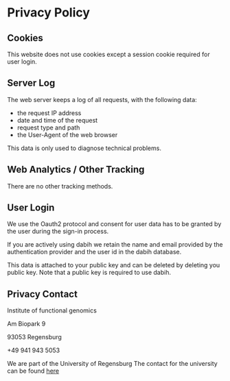 # Privacy Policy

## Cookies

This website does not use cookies except a session cookie required for
user login.

## Server Log

The web server keeps a log of all requests, with the following data:

- the request IP address
- date and time of the request
- request type and path
- the User-Agent of the web browser

This data is only used to diagnose technical problems.

## Web Analytics / Other Tracking

There are no other tracking methods.

## User Login

We use the Oauth2 protocol and consent for user data has to be granted
by the user during the sign-in process.

If you are actively using dabih we retain the name and email provided by the
authentication provider and the user id in the dabih database.

This data is attached to your public key and can be deleted by deleting
you public key. Note that a public key is required to use dabih.

## Privacy Contact

Institute of functional genomics

Am Biopark 9

93053 Regensburg

+49 941 943 5053

We are part of the University of Regensburg
The contact for the university can be found
[here](https://www.uni-regensburg.de/informationssicherheit/datenschutz/ansprechpartner/index.html)
